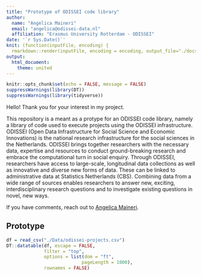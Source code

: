 ```yaml
---
title: "Prototype of ODISSEI code library"
author: 
  name: "Angelica Maineri"
  email: "angelica@odissei-data.nl"
  affiliation: "Erasmus University Rotterdam - ODISSEI"
date: '`r Sys.Date()`'
knit: (function(inputFile, encoding) {
  rmarkdown::render(inputFile, encoding = encoding, output_file="./docs/index.html") })
output: 
  html_document:
    theme: united
---
```


```r
knitr::opts_chunk$set(echo = FALSE, message = FALSE)
suppressWarnings(library(DT))
suppressWarnings(library(tidyverse))
```
Hello! Thank you for your interest in my project.

This repository is a meant as a protype for an ODISSEI code library, namely a library of code used to execute projects using the ODISSEI infrastructure. ODISSEI (Open Data Infrastructure for Social Science and Economic Innovations) is the national research infrastructure for the social sciences in the Netherlands. ODISSEI brings together researchers with the necessary data, expertise and resources to conduct ground-breaking research and embrace the computational turn in social enquiry. Through ODISSEI, researchers have access to large-scale, longitudinal data collections as well as innovative and diverse new forms of data. These can be linked to administrative data at Statistics Netherlands (CBS). Combining data from a wide range of sources enables researchers to answer new, exciting, interdisciplinary research questions and to investigate existing questions in novel, new ways.

If you have comments, reach out to [Angelica Maineri](angelica@odissei-data.nl).

## Prototype

```r
df = read_csv("./Data/odissei-projects.csv")
DT::datatable(df, escape = FALSE,
              filter = "top", 
              options = list(dom = "ft", 
                            pageLength = 1000),
              rownames = FALSE)
```


